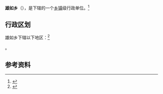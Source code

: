 {{中国乡级行政区|54/23/37/205/000}}

'''雄如乡'''（{{bo|z=གཞུང་རུ་}}），是{{PRC admin/fullname|54/23/37/205/000|3}}下辖的一个[[乡镇|乡镇]]级行政单位。<ref>{{PRC admin/ref sgc|{{PRC admin/parent|54/23/37/205/000}}}}</ref>

== 行政区划 ==

雄如乡下辖以下地区：<ref>{{PRC admin/ref sgc|54/23/37/205/000}}</ref>

{{PRC admin/children|54/23/37/205/000}}。

== 参考资料 ==

{{reflist}}

{{行政区划小作品}}
{{PRC admin/navcat|54/23/37/205/000}}